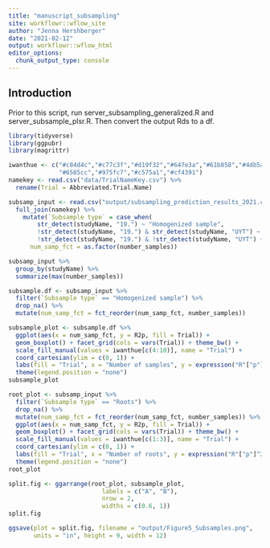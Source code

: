 ```yaml
---
title: "manuscript_subsampling"
site: workflowr::wflow_site
author: "Jenna Hershberger"
date: "2021-02-12"
output: workflowr::wflow_html
editor_options:
  chunk_output_type: console
---
```


## Introduction
Prior to this script, run server_subsampling_generalized.R and server_subsample_plsr.R. Then convert the output Rds to a df.

```r
library(tidyverse)
library(ggpubr)
library(magrittr)

iwanthue <- c("#c84d4c","#c77c3f","#d19f32","#647e3a","#61b858","#4db5a4",
              "#6585cc","#975fc7","#c575a1","#cf4391")
namekey <- read.csv("data/TrialNameKey.csv") %>% 
  rename(Trial = Abbreviated.Trial.Name) 
```


```r
subsamp_input <- read.csv("output/subsampling_prediction_results_2021.csv") %>%
  full_join(namekey) %>% 
    mutate(`Subsample type` = case_when(
        str_detect(studyName, "19.") ~ "Homogenized sample",
        !str_detect(studyName, "19.") & str_detect(studyName, "UYT") ~ "Homogenized sample",
        !str_detect(studyName, "19.") & !str_detect(studyName, "UYT") ~ "Roots"),
      num_samp_fct = as.factor(number_samples)) 

subsamp_input %>% 
  group_by(studyName) %>% 
  summarize(max(number_samples))
```

```r
subsample.df <- subsamp_input %>%
  filter(`Subsample type` == "Homogenized sample") %>%
  drop_na() %>%
  mutate(num_samp_fct = fct_reorder(num_samp_fct, number_samples)) 

subsample_plot <- subsample.df %>%
  ggplot(aes(x = num_samp_fct, y = R2p, fill = Trial)) +
  geom_boxplot() + facet_grid(cols = vars(Trial)) + theme_bw() +
  scale_fill_manual(values = iwanthue[c(4:10)], name = "Trial") +
  coord_cartesian(ylim = c(0, 1)) + 
  labs(fill = "Trial", x = "Number of samples", y = expression("R"["p"]^2)) + 
  theme(legend.position = "none") 
subsample_plot

root_plot <- subsamp_input %>%
  filter(`Subsample type` == "Roots") %>%
  drop_na() %>%
  mutate(num_samp_fct = fct_reorder(num_samp_fct, number_samples)) %>%
  ggplot(aes(x = num_samp_fct, y = R2p, fill = Trial)) +
  geom_boxplot() + facet_grid(cols = vars(Trial)) + theme_bw() +
  scale_fill_manual(values = iwanthue[c(1:3)], name = "Trial") +
  coord_cartesian(ylim = c(0, 1)) + 
  labs(fill = "Trial", x = "Number of roots", y = expression("R"["p"]^2))+
  theme(legend.position = "none")
root_plot

split.fig <- ggarrange(root_plot, subsample_plot,
                          labels = c("A", "B"),
                          nrow = 2,
                          widths = c(0.6, 1))
split.fig
```

```r
ggsave(plot = split.fig, filename = "output/Figure5_Subsamples.png",
       units = "in", height = 9, width = 12)
```
